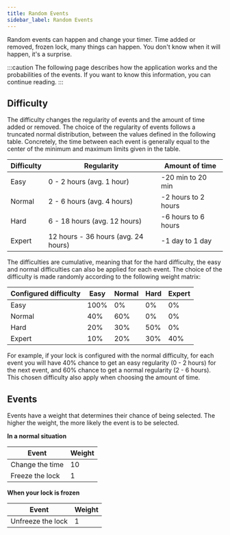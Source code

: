 ```yaml
---
title: Random Events
sidebar_label: Random Events
---
```


Random events can happen and change your timer. Time added or removed, frozen lock, many things can happen. You don't know when it will happen, it's a surprise.

:::caution
The following page describes how the application works and the probabilities of the events. If you want to know this information, you can continue reading.
:::

## Difficulty

The difficulty changes the regularity of events and the amount of time added or removed. The choice of the regularity of events follows a truncated normal distribution, between the values defined in the following table. Concretely, the time between each event is generally equal to the center of the minimum and maximum limits given in the table.

| Difficulty | Regularity                          | Amount of time      |
| ---------- | ----------------------------------- | ------------------- |
| Easy       | 0 - 2 hours (avg. 1 hour)           | -20 min to 20 min   |
| Normal     | 2 - 6 hours (avg. 4 hours)          | -2 hours to 2 hours |
| Hard       | 6 - 18 hours (avg. 12 hours)        | -6 hours to 6 hours |
| Expert     | 12 hours - 36 hours (avg. 24 hours) | -1 day to 1 day     |

The difficulties are cumulative, meaning that for the hard difficulty, the easy and normal difficulties can also be applied for each event. The choice of the difficulty is made randomly according to the following weight matrix:

| Configured difficulty | Easy | Normal | Hard | Expert |
| --------------------- | ---- | ------ | ---- | ------ |
| Easy                  | 100% | 0%     | 0%   | 0%     |
| Normal                | 40%  | 60%    | 0%   | 0%     |
| Hard                  | 20%  | 30%    | 50%  | 0%     |
| Expert                | 10%  | 20%    | 30%  | 40%    |

For example, if your lock is configured with the normal difficulty, for each event you will have 40% chance to get an easy regularity (0 - 2 hours) for the next event, and 60% chance to get a normal regularity (2 - 6 hours). This chosen difficulty also apply when choosing the amount of time.

## Events

Events have a weight that determines their chance of being selected. The higher the weight, the more likely the event is to be selected.

**In a normal situation**

| Event           | Weight |
| --------------- | ------ |
| Change the time | 10     |
| Freeze the lock | 1      |

**When your lock is frozen**

| Event             | Weight |
| ----------------- | ------ |
| Unfreeze the lock | 1      |
